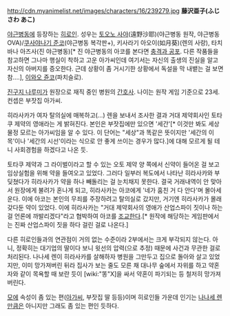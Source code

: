http://cdn.myanimelist.net/images/characters/16/239279.jpg
'''藤沢亜子(ふじさわ あこ)'''

[[야근병동]]에 등장하는 [[히로인]]. 성우는 [[마스다 유키|토오노 사야]](遠野沙耶)(야근병동 원작, 야근병동 OVA)/[[쿠사야나기 준코]](야근병동 복각판+), 키사라기 아오이(如月葵)(렌의 사랑), 타치바나 아즈사(진 야근병동)[* 진 야근병동의 아코를 본다면 [[충격과 공포]]. 다른 작품들을 참고하면 그나마 행실이 착하고 고운 아가씨인데 여기서는 자신의 출생의 진실을 알고 자신의 아버지를 증오한다. 근데 상황이 좀 거시기한 상황에서 독설을 막 내뱉는 걸 보면 참….], [[이와오 쥰코]](파치슬로).

[[진구지 나루미]]가 원장으로 재직 중인 병원의 [[간호사]]. 나이는 원작 게임 기준으로 23세. 컨셉은 부잣집 아가씨.

히라사카가 여자 탈의실에 매복하고(…) 렌을 보내서 조사한 결과 거대 제약회사인 토타쿠 제약의 영애라는 게 밝혀진다. 본인은 부잣집에만 있으면 '세간'[* 이것만 봐도 세상 물정 모르는 아가씨임을 알 수 있다. 이 단어는 "세상"과 똑같은 뜻이지만 '세간의 이목'이나 '세간의 시선'이라는 식으로 안 좋게 쓰이는 경우가 많다.]에 대해 모르게 될 테니 사회경험을 하겠다고 나온 듯.

토타쿠 제약과 그 라이벌이라고 할 수 있는 오토 제약 양 쪽에서 신약이 들어온 걸 보고 임상실험을 위해 약을 들여오고 있었다. 그러다 일부러 복도에서 나타난 히라사카와 부딪쳤다가 히라사카가 약을 하나 빼돌리는 걸 눈치채지 못한다. 결국 거래내역이 안 맞아서 원장에게 불려가 혼나게 되고, 히라사카는 아코에게 '네가 훔친 거 다 안다'며 몰아세운다. 이에 아코는 본인의 무죄를 주장하려고 탈의실로 갔지만, 거기엔 히라사카가 몰래 갖다둔 약이 있었다. 이에 히라사카는 "거대 제약회사의 영애가 산업스파이 짓이나 하는 걸 언론에 까발리겠다"라고 협박하여 아코를 [[조교]]한다.[* 원작에 해당하는 게임판에서는 진짜 산업스파이 짓을 하다 걸린 걸로 나온다.]

다른 히로인들과의 연관점이 거의 없는 수준이라 2부에서는 크게 부각되지 않는다. 아니, 정확히는 대기업의 딸이다 보니 윗선의 압력(으로 추정) 때문에 사건과 무관한 걸로 처리된다. 나나세 렌이 히라사카를 살해하자 병원을 그만두고 집으로 돌아와 살고 있었지만, 이미 망가져버린 뒤라 집사가 보는 줄도 모른 채 대나무 숲에서 자위를 하고 약혼자와 같이 목욕할 때 보란 듯이 [wiki:"똥"X]을 싸서 약혼이 파기되는 등 철저히 망가져 버린다.

[[모에]] 속성이 좀 있는 편([[아가씨]], 부잣집 딸 등등)이며 히로인들 가운데 인기는 [[나나세 렌]]만큼은 아니지만 그래도 좀 있는 편인 듯하다.
